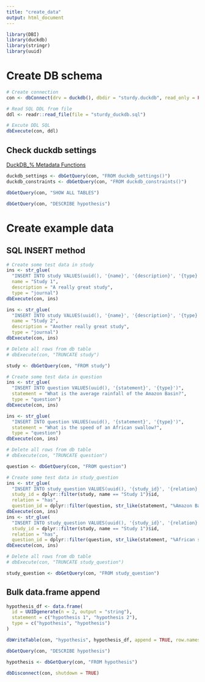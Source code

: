 ```yaml
---
title: "create_data"
output: html_document
---
```



```r
library(DBI)
library(duckdb)
library(stringr)
library(uuid)
```

# Create DB schema
```r
# Create connection
con <- dbConnect(drv = duckdb(), dbdir = "sturdy.duckdb", read_only = FALSE)
```

```r
# Read SQL DDL from file
ddl <- readr::read_file(file = "sturdy_duckdb.sql")

# Excute DDL SQL
dbExecute(con, ddl)
```

## Check duckdb settings
[DuckDB_% Metadata Functions](https://duckdb.org/docs/sql/meta/duckdb_table_functions.html)
```r
duckdb_settings <- dbGetQuery(con, "FROM duckdb_settings()")
duckdb_constraints <- dbGetQuery(con, "FROM duckdb_constraints()")
```

```r
dbGetQuery(con, "SHOW ALL TABLES")
```

```r
dbGetQuery(con, "DESCRIBE hypothesis")
```

# Create example data

## SQL INSERT method
```r
# Create some test data in study
ins <- str_glue(
  "INSERT INTO study VALUES(uuid(), '{name}', '{description}', '{type}')",
  name = "Study 1",
  description = "A really great study",
  type = "journal")
dbExecute(con, ins)

ins <- str_glue(
  "INSERT INTO study VALUES(uuid(), '{name}', '{description}', '{type}')",
  name = "Study 2",
  description = "Another really great study",
  type = "journal")
dbExecute(con, ins)

# Delete all rows from db table
# dbExecute(con, "TRUNCATE study")

study <- dbGetQuery(con, "FROM study")
```

```r
# Create some test data in question
ins <- str_glue(
  "INSERT INTO question VALUES(uuid(), '{statement}', '{type}')",
  statement = "What is the average rainfall of the Amazon Basin?",
  type = "question")
dbExecute(con, ins)

ins <- str_glue(
  "INSERT INTO question VALUES(uuid(), '{statement}', '{type}')",
  statement = "What is the speed of an African swallow?",
  type = "question")
dbExecute(con, ins)

# Delete all rows from db table
# dbExecute(con, "TRUNCATE question")

question <- dbGetQuery(con, "FROM question")
```

```r
# Create some test data in study_question
ins <- str_glue(
  "INSERT INTO study_question VALUES(uuid(), '{study_id}', '{relation}', '{question_id}')",
  study_id = dplyr::filter(study, name == "Study 1")$id,
  relation = "has",
  question_id = dplyr::filter(question, str_like(statement, "%Amazon Basin%"))$id)
dbExecute(con, ins)
ins <- str_glue(
  "INSERT INTO study_question VALUES(uuid(), '{study_id}', '{relation}', '{question_id}')",
  study_id = dplyr::filter(study, name == "Study 1")$id,
  relation = "has",
  question_id = dplyr::filter(question, str_like(statement, "%African swallow%"))$id)
dbExecute(con, ins)

# Delete all rows from db table
# dbExecute(con, "TRUNCATE study_question")

study_question <- dbGetQuery(con, "FROM study_question")
```

## Bulk data.frame append
```r
hypothesis_df <- data.frame(
  id = UUIDgenerate(n = 2, output = "string"),
  statement = c("hypothesis 1", "hypothesis 2"),
  type = c("hypothesis", "hypothesis")
)

dbWriteTable(con, "hypothesis", hypothesis_df, append = TRUE, row.names = FALSE)

dbGetQuery(con, "DESCRIBE hypothesis")

hypothesis <- dbGetQuery(con, "FROM hypothesis")
```


```r
dbDisconnect(con, shutdown = TRUE)
```
